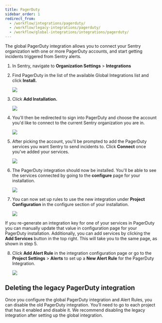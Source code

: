 ```yaml
---
title: PagerDuty
sidebar_order: 1
redirect_from:
  - /workflow/integrations/pagerduty/
  - /workflow/legacy-integrations/pagerduty/
  - /workflow/global-integrations/integrations/pagerduty/
---
```


The global PagerDuty integration allows you to connect your Sentry organization with one or more PagerDuty accounts, and start getting incidents triggered from Sentry alerts.

1. In Sentry, navigate to **Organization Settings** > **Integrations**

2. Find PagerDuty in the list of the available Global Integrations list and click **Install.**

   ![](pd_not_installed.png)

3. Click **Add Installation.**

   ![](pd_learn_more.png)

4. You'll then be redirected to sign into PagerDuty and choose the account you'd like to connect to the current Sentry organization you are in.

   ![](pd_account_picker.png)

5. After picking the account, you'll be prompted to add the PagerDuty services you want Sentry to send incidents to. Click **Connect** once you've added your services.

   ![](pd_add_services.png)

6. The PagerDuty integration should now be installed. You'll be able to see the services connected by going to the **configure** page for your installation.

   ![](pd_installed.png)

7. You can now set up rules to use the new integration under **Project Configuration** in the configure section of your installation.

   ![](pd_org_configuration.png)

If you re-generate an integration key for one of your services in PagerDuty you can manually update that value in configuration page for your PagerDuty installation. Additionally, you can add services by clicking the **Add Services** button in the top right. This will take you to the same page, as shown in step 5.

8. Click **Add Alert Rule** in the integration configuration page or go to the **Project Settings** > **Alerts** to set up a **New Alert Rule** for the PagerDuty Integration.

   ![](pd_alert_rule.png)

## Deleting the legacy PagerDuty integration

Once you configure the global PagerDuty integration and Alert Rules, you can disable the old PagerDuty integration. You’ll need to go to each project that has it enabled and disable it. We recommend disabling the legacy integration after setting up the global integration.
